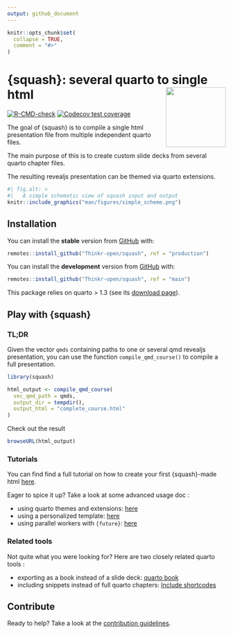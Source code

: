 ```yaml
---
output: github_document
---
```


<!-- README.md is generated from README.Rmd. Please edit that file -->

```r
knitr::opts_chunk$set(
  collapse = TRUE,
  comment = "#>"
)
```

# {squash}: several quarto to single html <img src="man/figures/logo.png" align="right" height="138" alt="" />
<!-- badges: start -->
[![R-CMD-check](https://github.com/ThinkR-open/squash/actions/workflows/R-CMD-check.yaml/badge.svg)](https://github.com/ThinkR-open/squash/actions/workflows/R-CMD-check.yaml)
[![Codecov test coverage](https://codecov.io/gh/ThinkR-open/squash/graph/badge.svg)](https://app.codecov.io/gh/ThinkR-open/squash)
<!-- badges: end -->

The goal of {squash} is to compile a single html presentation file from multiple independent quarto files.

The main purpose of this is to create custom slide decks from several quarto chapter files.

The resulting revealjs presentation can be themed via quarto extensions.

```r
#| fig.alt: >
#|   A simple schematic view of squash input and output
knitr::include_graphics("man/figures/simple_scheme.png")
```



## Installation

You can install the **stable** version from [GitHub](https://github.com/Thinkr-open/squash) with:

```r
remotes::install_github("Thinkr-open/squash", ref = "production")
```


You can install the **development** version from [GitHub](https://github.com/Thinkr-open/squash) with:

```r
remotes::install_github("Thinkr-open/squash", ref = "main")
```

This package relies on quarto > 1.3 (see its [download page](https://quarto.org/docs/download/)).

## Play with {squash}

### TL;DR

Given the vector `qmds` containing paths to one or several qmd revealjs presentation, you can use the function `compile_qmd_course()` to compile a full presentation.

```r
library(squash)

html_output <- compile_qmd_course(
  vec_qmd_path = qmds,
  output_dir = tempdir(),
  output_html = "complete_course.html"
)
```

Check out the result
```r
browseURL(html_output)
```

### Tutorials

You can find find a full tutorial on how to create your first {squash}-made html [here](https://thinkr-open.github.io/squash/articles/simple-example-usage.html).

Eager to spice it up? Take a look at some advanced usage doc :

- using quarto themes and extensions: [here](https://thinkr-open.github.io/squash/articles/advanced-usage-theme.html)
- using a personalized template: [here](https://thinkr-open.github.io/squash/articles/advanced-usage-template.html)
- using parallel workers with `{future}`: [here](https://thinkr-open.github.io/squash/articles/advanced-usage-future.html)

### Related tools

Not quite what you were looking for? Here are two closely related quarto tools :

- exporting as a book instead of a slide deck: [quarto book](https://quarto.org/docs/books/)
- including snippets instead of full quarto chapters: [Include shortcodes](https://quarto.org/docs/authoring/includes.html)

## Contribute

Ready to help? Take a look at the [contribution guidelines](https://thinkr-open.github.io/squash/articles/dev-contribute.html).
